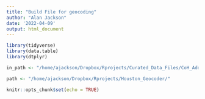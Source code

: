 ```yaml
---
title: "Build File for geocoding"
author: "Alan Jackson"
date: '2022-04-09'
output: html_document
---
```


```r
library(tidyverse)
library(data.table)
library(dtplyr)

in_path <- "/home/ajackson/Dropbox/Rprojects/Curated_Data_Files/CoH_Address_Points/COH_Geocoding_Locations.rds"

path <- "/home/ajackson/Dropbox/Rprojects/Houston_Geocoder/"

knitr::opts_chunk$set(echo = TRUE)
```


